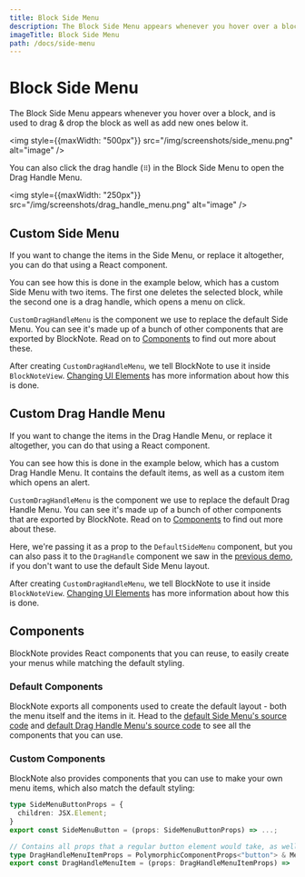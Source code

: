 ```yaml
---
title: Block Side Menu
description: The Block Side Menu appears whenever you hover over a block, and is used to drag & drop the block as well as add new ones below it.
imageTitle: Block Side Menu
path: /docs/side-menu
---
```



# Block Side Menu

The Block Side Menu appears whenever you hover over a block, and is used to drag & drop the block as well as add new ones below it.

<img style={{maxWidth: "500px"}} src="/img/screenshots/side_menu.png" alt="image" />

You can also click the drag handle (`⠿`) in the Block Side Menu to open the Drag Handle Menu.

<img style={{maxWidth: "250px"}} src="/img/screenshots/drag_handle_menu.png" alt="image" />

## Custom Side Menu

If you want to change the items in the Side Menu, or replace it altogether, you can do that using a React component.

You can see how this is done in the example below, which has a custom Side Menu with two items. The first one deletes the selected block, while the second one is a drag handle, which opens a menu on click.

<Example name="side-menu-buttons" />

`CustomDragHandleMenu` is the component we use to replace the default Side Menu. You can see it's made up of a bunch of other components that are exported by BlockNote. Read on to [Components](/docs/side-menu#components) to find out more about these.

After creating `CustomDragHandleMenu`, we tell BlockNote to use it inside `BlockNoteView`. [Changing UI Elements](/docs/ui-elements) has more information about how this is done.

## Custom Drag Handle Menu

If you want to change the items in the Drag Handle Menu, or replace it altogether, you can do that using a React component.

You can see how this is done in the example below, which has a custom Drag Handle Menu. It contains the default items, as well as a custom item which opens an alert.

<Example name="side-menu-drag-handle-items" />

`CustomDragHandleMenu` is the component we use to replace the default Drag Handle Menu. You can see it's made up of a bunch of other components that are exported by BlockNote. Read on to [Components](/docs/side-menu#components) to find out more about these.

Here, we're passing it as a prop to the `DefaultSideMenu` component, but you can also pass it to the `DragHandle` component we saw in the [previous demo](/docs/side-menu#custom-side-menu), if you don't want to use the default Side Menu layout.

After creating `CustomDragHandleMenu`, we tell BlockNote to use it inside `BlockNoteView`. [Changing UI Elements](/docs/ui-elements) has more information about how this is done.

## Components

BlockNote provides React components that you can reuse, to easily create your menus while matching the default styling.

### Default Components

BlockNote exports all components used to create the default layout - both the menu itself and the items in it. Head to the [default Side Menu's source code](https://github.com/TypeCellOS/BlockNote/blob/main/packages/react/src/SideMenu/components/DefaultSideMenu.tsx) and [default Drag Handle Menu's source code](https://github.com/TypeCellOS/BlockNote/blob/main/packages/react/src/SideMenu/components/DragHandleMenu/DefaultDragHandleMenu.tsx) to see all the components that you can use.

### Custom Components

BlockNote also provides components that you can use to make your own menu items, which also match the default styling:

```typescript
type SideMenuButtonProps = {
  children: JSX.Element;
}
export const SideMenuButton = (props: SideMenuButtonProps) => ...;

// Contains all props that a regular button element would take, as well as all props from the Mantine `Menu.Item` component.
type DragHandleMenuItemProps = PolymorphicComponentProps<"button"> & MenuItemProps
export const DragHandleMenuItem = (props: DragHandleMenuItemProps) => ...;
```
